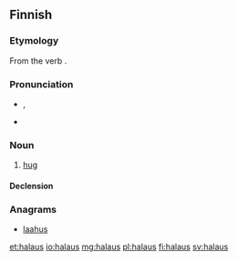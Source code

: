 ==Finnish==
{{Finnish index|h|a}}

===Etymology===
From the verb {{term|halata}}.

===Pronunciation===
* {{IPA|[ˈhɑlɑus]|lang=fi}}, {{X-SAMPA|["hAlAus]}}
* {{hyphenation|ha|laus}}

===Noun===
{{wikipedia|Halaaminen|lang=fi}}
{{fi-noun}}

# [[hug]]

====Declension====
{{fi-decl-seos|halau}}

===Anagrams===
* [[laahus#Finnish|laahus]]

[[et:halaus]]
[[io:halaus]]
[[mg:halaus]]
[[pl:halaus]]
[[fi:halaus]]
[[sv:halaus]]
